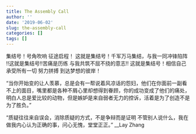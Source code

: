 ```yaml
---
title: The Assembly Call
author: ''
date: '2019-06-02'
slug: the-assembly-call
categories: []
tags: []
---
```

集结号！号角吹响 征途启程！ 这就是集结号！千军万马集结，与我一同冲锋陷阵 !!这就是集结号!!苦痛是历练 与我共筑不屈不挠的意志!!  这就是集结号！相信自己 承受所有一切 努力拼搏 到达梦想的彼岸！

“当你开始变的让人羡慕，总是会有一帮说着风凉话的怨妇，他们在你面前一副看不上的面目，嘴里都是各种不屑心里却想得到眷顾，你的成功变成了他们的痛处，明白人总是爱比较的动物，但是嫉妒是来自弱者无力的控诉，活着是为了创造不是为了胜负。”

“质疑往往来自误会，消除质疑的方式，不是争辩而是证明 不管别人说什么，我在做我内心认为正确的事，问心无愧，堂堂正正。”
                                                         __Lay Zhang